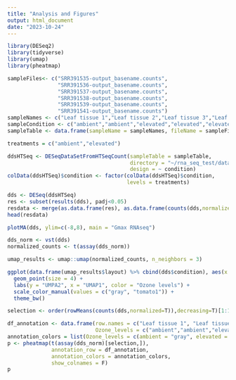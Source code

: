 ```yaml
---
title: "Analysis and Figures"
output: html_document
date: "2023-10-24"
---
```


```r
library(DESeq2)
library(tidyverse)
library(umap)
library(pheatmap)
```

```r
sampleFiles<- c("SRR391535-output_basename.counts",
                "SRR391536-output_basename.counts",
                "SRR391537-output_basename.counts",
                "SRR391538-output_basename.counts",
                "SRR391539-output_basename.counts",
                "SRR391541-output_basename.counts")
sampleNames <- c("Leaf tissue 1","Leaf tissue 2","Leaf tissue 3","Leaf tissue 4","Leaf tissue 5","Leaf tissue 6")
sampleCondition <- c("ambient","ambient","elevated","elevated","elevated","ambient")
sampleTable <- data.frame(sampleName = sampleNames, fileName = sampleFiles, condition = sampleCondition)

treatments = c("ambient","elevated")

ddsHTSeq <- DESeqDataSetFromHTSeqCount(sampleTable = sampleTable,
                                       directory = "~/rna_seq_test/data/",
                                       design = ~ condition)
colData(ddsHTSeq)$condition <- factor(colData(ddsHTSeq)$condition,
                                      levels = treatments)
```

```r
dds <- DESeq(ddsHTSeq)
res <- subset(results(dds), padj<0.05)
resdata <- merge(as.data.frame(res), as.data.frame(counts(dds,normalized =TRUE)), by = 'row.names', sort = FALSE)
head(resdata)
```

```r
plotMA(dds, ylim=c(-8,8), main = "Gmax RNAseq")
```
```r
dds_norm <- vst(dds)
normalized_counts <- t(assay(dds_norm))

umap_results <- umap::umap(normalized_counts, n_neighbors = 3)

ggplot(data.frame(umap_results$layout) %>% cbind(dds$condition), aes(x = X1, y = X2, color = dds$condition)) +
  geom_point(size = 4) + 
  labs(y = "UMPA2", x = "UMAP1", color = "Ozone levels") +
  scale_color_manual(values = c("gray", "tomato1")) +
  theme_bw()
```

```r
selection <- order(rowMeans(counts(dds,normalized=T)),decreasing=T)[1:1000]

df_annotation <- data.frame(row.names = c("Leaf tissue 1", "Leaf tissue 2", "Leaf tissue 3", "Leaf tissue 4", "Leaf tissue 5", "Leaf tissue 6"),
                            Ozone_levels = c("ambient","ambient","elevated","elevated","elevated","ambient"))
annotation_colors = list(Ozone_levels = c(ambient = "gray", elevated = "tomato1"))
p <- pheatmap(t(assay(dds_norm)[selection,]),
              annotation_row = df_annotation,
              annotation_colors = annotation_colors,
              show_colnames = F)
p
```

